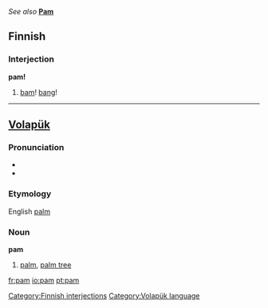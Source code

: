 ''See also'' '''[[Pam]]'''
==Finnish==
===Interjection===
'''pam!'''
#[[bam]]! [[bang]]!

----

==[[Volapük]]==
===Pronunciation===
*{{IPA|/pam/}}
*{{SAMPA|/pam/}}
===Etymology===
English [[palm]]
===Noun===
'''pam'''

#[[palm]], [[palm tree]]

[[Category:Finnish interjections]]
[[Category:Volapük language]]

[[fr:pam]]
[[io:pam]]
[[pt:pam]]